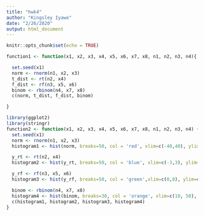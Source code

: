 ```yaml
---
title: "hwk4"
author: "Kingsley Iyawe"
date: "2/26/2020"
output: html_document
---
```


```r
knitr::opts_chunk$set(echo = TRUE)
```


```r

function1 <- function(x1, x2, x3, x4, x5, x6, x7, x8, n1, n2, n3, n4){

  set.seed(x1)
  norm <- rnorm(n1, x2, x3)
  t_dist <- rt(n2, x4)
  f_dist <- rf(n3, x5, x6)
  binom <- rbinom(n4, x7, x8)
  c(norm, t_dist, f_dist, binom)

}


```


```r
library(ggplot2)
library(stringr)
function2 <- function(x1, x2, x3, x4, x5, x6, x7, x8, n1, n2, n3, n4) {
  set.seed(x1)
  norm <- rnorm(n1, x2, x3)
  histogram1 <- hist(norm, breaks=50, col = 'red', xlim=c(-40,40), ylim=c(0,1000))

  y_rt <- rt(n2, x4)
  histogram2 <- hist(y_rt, breaks=50, col = 'blue', xlim=c(-3,3), ylim=c(0,200))

  y_rf <- rf(n3, x5, x6)
  histogram3 <- hist(y_rf, breaks=50, col = 'green',xlim=c(0,8), ylim=c(0,80))

  binom <- rbinom(n4, x7, x8)
  histogram4 <- hist(binom, breaks=30, col = 'orange', xlim=c(10, 50), ylim=c(0,200))
  c(histogram1, histogram2, histogram3, histogram4)
}

```
